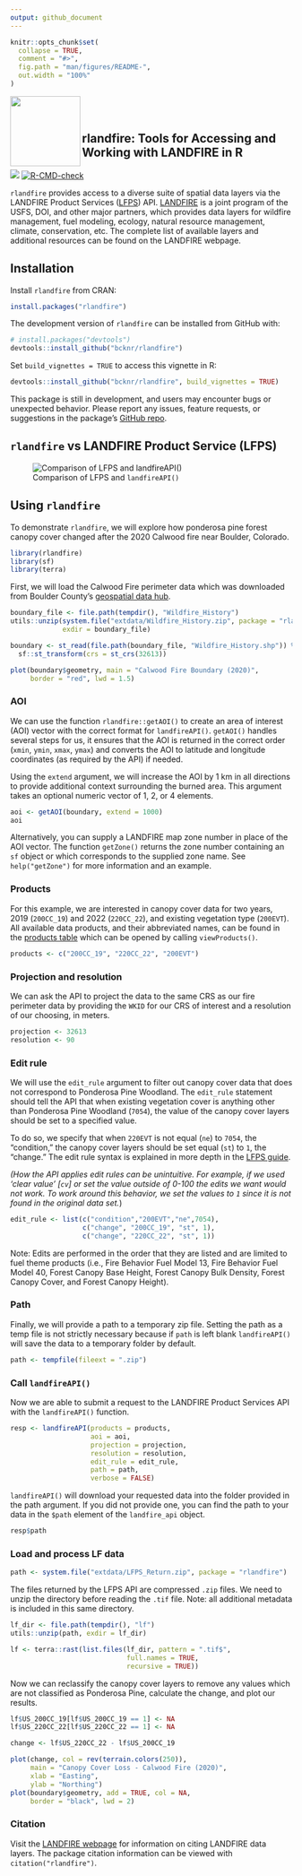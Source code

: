 ```yaml
---
output: github_document
---
```


<!-- README.md is generated from README.Rmd. Please edit that file -->

```r
knitr::opts_chunk$set(
  collapse = TRUE,
  comment = "#>",
  fig.path = "man/figures/README-",
  out.width = "100%"
)
```

<img src="man/figures/rlandfire.png" align="left" width="125" height="125"/>

<br><br>

## rlandfire: Tools for Accessing and Working with LANDFIRE in R

<!-- badges: start -->
![](https://img.shields.io/github/r-package/v/bcknr/rlandfire) [![R-CMD-check](https://github.com/bcknr/rlandfire/actions/workflows/R-CMD-check.yaml/badge.svg)](https://github.com/bcknr/rlandfire/actions/workflows/R-CMD-check.yaml)
<!-- badges: end -->

`rlandfire` provides access to a diverse suite of spatial data layers via the LANDFIRE Product Services ([LFPS](https://lfps.usgs.gov/arcgis/rest/services/LandfireProductService/GPServer)) API. [LANDFIRE](https://landfire.gov) is a joint program of the USFS, DOI, and other major partners, which provides data layers for wildfire management, fuel modeling, ecology, natural resource management, climate, conservation, etc. The complete list of available layers and additional resources can be found on the LANDFIRE webpage.

## Installation

Install `rlandfire` from CRAN:

``` r
install.packages("rlandfire")
```

The development version of `rlandfire` can be installed from GitHub with:

``` r
# install.packages("devtools")
devtools::install_github("bcknr/rlandfire")
```

Set `build_vignettes = TRUE` to access this vignette in R:

``` r
devtools::install_github("bcknr/rlandfire", build_vignettes = TRUE)
```

This package is still in development, and users may encounter bugs or unexpected behavior. Please report any issues, feature requests, or suggestions in the package's [GitHub repo](https://github.com/bcknr/rlandfire/issues).

## `rlandfire` vs LANDFIRE Product Service (LFPS)

![Comparison of LFPS and `landfireAPI()`](man/figures/lfps.png){alt="Comparison of LFPS and landfireAPI()"}

## Using `rlandfire`

To demonstrate `rlandfire`, we will explore how ponderosa pine forest canopy cover changed after the 2020 Calwood fire near Boulder, Colorado.

```r
library(rlandfire)
library(sf)
library(terra)
```

First, we will load the Calwood Fire perimeter data which was downloaded from Boulder County's [geospatial data hub](https://opendata-bouldercounty.hub.arcgis.com/).

```r
boundary_file <- file.path(tempdir(), "Wildfire_History")
utils::unzip(system.file("extdata/Wildfire_History.zip", package = "rlandfire"),
             exdir = boundary_file)

boundary <- st_read(file.path(boundary_file, "Wildfire_History.shp")) %>% 
  sf::st_transform(crs = st_crs(32613))

plot(boundary$geometry, main = "Calwood Fire Boundary (2020)", 
     border = "red", lwd = 1.5)
```

### AOI

We can use the function `rlandfire::getAOI()` to create an area of interest (AOI) vector with the correct format for `landfireAPI()`. `getAOI()` handles several steps for us, it ensures that the AOI is returned in the correct order (`xmin`, `ymin`, `xmax`, `ymax`) and converts the AOI to latitude and longitude coordinates (as required by the API) if needed.

Using the `extend` argument, we will increase the AOI by 1 km in all directions to provide additional context surrounding the burned area. This argument takes an optional numeric vector of 1, 2, or 4 elements.

```r
aoi <- getAOI(boundary, extend = 1000)
aoi
```

Alternatively, you can supply a LANDFIRE map zone number in place of the AOI vector. The function `getZone()` returns the zone number containing an `sf` object or which corresponds to the supplied zone name. See `help("getZone")` for more information and an example.

### Products

For this example, we are interested in canopy cover data for two years, 2019 (`200CC_19`) and 2022 (`220CC_22`), and existing vegetation type (`200EVT`). All available data products, and their abbreviated names, can be found in the [products table](https://lfps.usgs.gov/helpdocs/productstable.html) which can be opened by calling `viewProducts()`.

```r
products <- c("200CC_19", "220CC_22", "200EVT")
```

### Projection and resolution

We can ask the API to project the data to the same CRS as our fire perimeter data by providing the `WKID` for our CRS of interest and a resolution of our choosing, in meters.

```r
projection <- 32613
resolution <- 90
```

### Edit rule

We will use the `edit_rule` argument to filter out canopy cover data that does not correspond to Ponderosa Pine Woodland. The `edit_rule` statement should tell the API that when existing vegetation cover is anything other than Ponderosa Pine Woodland (`7054`), the value of the canopy cover layers should be set to a specified value.

To do so, we specify that when `220EVT` is not equal (`ne`) to `7054`, the "condition," the canopy cover layers should be set equal (`st`) to `1`, the "change." The edit rule syntax is explained in more depth in the [LFPS guide](https://lfps.usgs.gov/helpdocs/LFProductsServiceUserGuide.pdf).

*(How the API applies edit rules can be unintuitive. For example, if we used 'clear value' [`cv`] or set the value outside of 0-100 the edits we want would not work. To work around this behavior, we set the values to `1` since it is not found in the original data set.*)

```r
edit_rule <- list(c("condition","200EVT","ne",7054),
                  c("change", "200CC_19", "st", 1),
                  c("change", "220CC_22", "st", 1))
```

Note: Edits are performed in the order that they are listed and are limited to fuel theme products (i.e., Fire Behavior Fuel Model 13, Fire Behavior Fuel Model 40, Forest Canopy Base Height, Forest Canopy Bulk Density, Forest Canopy Cover, and Forest Canopy Height).

### Path

Finally, we will provide a path to a temporary zip file. Setting the path as a temp file is not strictly necessary because if `path` is left blank `landfireAPI()` will save the data to a temporary folder by default.

```r
path <- tempfile(fileext = ".zip")
```

### Call `landfireAPI()`

Now we are able to submit a request to the LANDFIRE Product Services API with the `landfireAPI()` function.

```r
resp <- landfireAPI(products = products,
                    aoi = aoi, 
                    projection = projection, 
                    resolution = resolution,
                    edit_rule = edit_rule,
                    path = path,
                    verbose = FALSE)
```

`landfireAPI()` will download your requested data into the folder provided in the path argument. If you did not provide one, you can find the path to your data in the `$path` element of the `landfire_api` object.

```r
resp$path
```

### Load and process LF data

```r
path <- system.file("extdata/LFPS_Return.zip", package = "rlandfire")
```


The files returned by the LFPS API are compressed `.zip` files. We need to unzip the directory before reading the `.tif` file. Note: all additional metadata is included in this same directory.

```r
lf_dir <- file.path(tempdir(), "lf")
utils::unzip(path, exdir = lf_dir)

lf <- terra::rast(list.files(lf_dir, pattern = ".tif$", 
                             full.names = TRUE, 
                             recursive = TRUE))
```

Now we can reclassify the canopy cover layers to remove any values which are not classified as Ponderosa Pine, calculate the change, and plot our results.

```r
lf$US_200CC_19[lf$US_200CC_19 == 1] <- NA
lf$US_220CC_22[lf$US_220CC_22 == 1] <- NA

change <- lf$US_220CC_22 - lf$US_200CC_19

plot(change, col = rev(terrain.colors(250)),
     main = "Canopy Cover Loss - Calwood Fire (2020)",
     xlab = "Easting",
     ylab = "Northing")
plot(boundary$geometry, add = TRUE, col = NA,
     border = "black", lwd = 2)
```

### Citation

Visit the [LANDFIRE webpage](https://landfire.gov/landfire_citation.php) for information on citing LANDFIRE data layers. The package citation information can be viewed with `citation("rlandfire")`.
